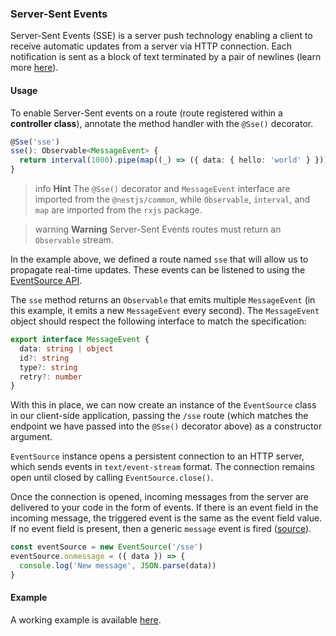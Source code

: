 ### Server-Sent Events

Server-Sent Events (SSE) is a server push technology enabling a client to receive automatic updates from a server via HTTP connection. Each notification is sent as a block of text terminated by a pair of newlines (learn more [here](https://developer.mozilla.org/en-US/docs/Web/API/Server-sent_events)).

#### Usage

To enable Server-Sent events on a route (route registered within a **controller class**), annotate the method handler with the `@Sse()` decorator.

```typescript
@Sse('sse')
sse(): Observable<MessageEvent> {
  return interval(1000).pipe(map((_) => ({ data: { hello: 'world' } })));
}
```

> info **Hint** The `@Sse()` decorator and `MessageEvent` interface are imported from the `@nestjs/common`, while `Observable`, `interval`, and `map` are imported from the `rxjs` package.

> warning **Warning** Server-Sent Events routes must return an `Observable` stream.

In the example above, we defined a route named `sse` that will allow us to propagate real-time updates. These events can be listened to using the [EventSource API](https://developer.mozilla.org/en-US/docs/Web/API/EventSource).

The `sse` method returns an `Observable` that emits multiple `MessageEvent` (in this example, it emits a new `MessageEvent` every second). The `MessageEvent` object should respect the following interface to match the specification:

```typescript
export interface MessageEvent {
  data: string | object
  id?: string
  type?: string
  retry?: number
}
```

With this in place, we can now create an instance of the `EventSource` class in our client-side application, passing the `/sse` route (which matches the endpoint we have passed into the `@Sse()` decorator above) as a constructor argument.

`EventSource` instance opens a persistent connection to an HTTP server, which sends events in `text/event-stream` format. The connection remains open until closed by calling `EventSource.close()`.

Once the connection is opened, incoming messages from the server are delivered to your code in the form of events. If there is an event field in the incoming message, the triggered event is the same as the event field value. If no event field is present, then a generic `message` event is fired ([source](https://developer.mozilla.org/en-US/docs/Web/API/EventSource)).

```javascript
const eventSource = new EventSource('/sse')
eventSource.onmessage = ({ data }) => {
  console.log('New message', JSON.parse(data))
}
```

#### Example

A working example is available [here](https://github.com/nestjs/nest/tree/master/sample/28-sse).
